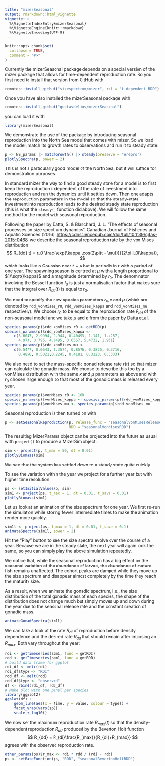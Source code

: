 ```yaml
---
title: "mizerSeasonal"
output: rmarkdown::html_vignette
vignette: >
  %\VignetteIndexEntry{mizerSeasonal}
  %\VignetteEngine{knitr::rmarkdown}
  %\VignetteEncoding{UTF-8}
---
```


```r
knitr::opts_chunk$set(
  collapse = TRUE,
  comment = "#>"
)
```

Currently the mizerSeasonal package depends on a special version of the mizer package that allows for time-dependent reproduction rate. So you first need to install that version from GitHub with
```r
remotes::install_github("sizespectrum/mizer", ref = "t-dependent_RDD")
```

Once you have also installed the mizerSeasonal package with
```r
remotes::install_github("gustavdelius/mizerSeasonal")
```

you can load it with

```r
library(mizerSeasonal)
```

We demonstrate the use of the package by introducing seasonal reproduction into the North Sea model that comes with mizer. So we load the model, match its growth rates to observations and run it to steady state:

```r
p <- NS_params |> matchGrowth() |> steady(preserve = "erepro")
plotlySpectra(p, power = 2)
```

This is not a particularly good model of the North Sea, but it will suffice for demonstration purposes.

In standard mizer the way to find a good steady state for a model is to first keep the reproduction independent of the rate of investment into reproduction and run the dynamics until it settles down. Then one adapts the reproduction parameters in the model so that the steady-state investment into reproduction leads to the desired steady state reproduction (this is what the `steady()` function did above). We will follow the same method for the model with seasonal reproduction.

Following the paper by Datta, S. & Blanchard, J. L. "The effects of seasonal processes on size spectrum dynamics". Canadian Journal of Fisheries and Aquatic Sciences (2016). <https://cdnsciencepub.com/doi/full/10.1139/cjfas-2015-0468>, we describe the seasonal reproduction rate by the von Mises distribution
$$
R_{dd}(t) = r_0 \frac{\exp(\kappa \cos(2\pi(t - \mu)))}{2\pi I_0(\kappa)},
$$
which looks like a Gaussian near $t = \mu$ but is periodic in $t$ with a period of one year. The spawning season is centred at $\mu$ with a length proportional to $1/\sqrt{\kappa}$ and a magnitude determined by $r_0$. The denominator involving the Bessel function $I_0$ is just a normalisation factor that makes sure that the integral over $R_{dd}(t)$ is equal to $r_0$.

We need to specify the new species parameters $r_0, \kappa$ and $\mu$ (which are denoted by `rdd_vonMises_r0`, `rdd_vonMises_kappa` and `rdd_vonMises_mu` respectively). We choose $r_0$ to be equal to the reproduction rate $R_{dd}$ of the non-seasonal model and we take $\mu$ and $\kappa$ from the paper by Datta et.al.
```r
species_params(p)$rdd_vonMises_r0 <- getRDD(p)
species_params(p)$rdd_vonMises_kappa <- 
    c(3.6047, 2.9994, 1.944, 0.40493, 1.141, 1.4257,
      4.973, 0.795, 4.0495, 3.6567, 5.4732, 1.951)
species_params(p)$rdd_vonMises_mu <- 
    c(0.5477, 0.0643, 0.3574, 0.8576, 0.3825, 0.3716,
      0.4856, 0.5021,0.2245, 0.4181, 0.3123, 0.3333)
```

We also need to set the mass-specific gonad release rate $r(t)$ so that mizer can calculate the gonadic mass. We choose to describe this too by a vonMises distribution with the same $\kappa$ and $\mu$ parameters as above and with $r_0$ chosen large enough so that most of the gonadic mass is released every year.
```r
species_params(p)$vonMises_r0 <- 100
species_params(p)$vonMises_kappa <- species_params(p)$rdd_vonMises_kappa
species_params(p)$vonMises_mu <- species_params(p)$rdd_vonMises_mu
```
Seasonal reproduction is then turned on with
```r
p <- setSeasonalReproduction(p, release_func = "seasonalVonMisesRelease",
                             RDD = "seasonalVonMisesRDD")
```

The resulting MizerParams object can be projected into the future as usual with `project()` to produce a MizerSim object.
```r
sim <- project(p, t_max = 50, dt = 0.01)
plotlyBiomass(sim)
```

We see that the system has settled down to a steady state quite quickly. 

To see the variation within the year we project for a further year but with higher time resolution
```r
ps <- setInitialValues(p, sim)
sim1 <- project(ps, t_max = 1, dt = 0.01, t_save = 0.01)
plotlyBiomass(sim1)
```

Let us look at an animation of the size spectrum for one year. We first re-run the simulation while storing fewer intermediate times to make the animation render more quickly.
```r
sim1l <- project(ps, t_max = 1, dt = 0.01, t_save = 0.1)
animateSpectra(sim1l, power = 2)
```

Hit the "Play" button to see the size spectra evolve over the course of a year. Because we are in the steady state, the next year will again look the same, so you can simply play the above simulation repeatedly.

We notice that, while the seasonal reproduction has a big effect on the seasonal variation of the abundance of larvae, the abundance of mature fish remains unaffected. The cohort peaks are damped while they move up the size spectrum and disappear almost completely by the time they reach the maturity size.

As a result, when we animate the gonadic spectrum, i.e., the size distribution of the total gonadic mass of each species, the shape of the distribution does not change much but simply moves up and down during the year due to the seasonal release rate and the constant creation of gonadic mass.
```r
animateGonadSpectra(sim1l)
```

We can take a look at the rate $R_{di}$ of reproduction before density dependence and the desired rate $R_{dd}$ that should remain after imposing an $R_{max}$. Both vary throughout the year:
```r
rdi <- getTimeseries(sim1, func = getRDI)
rdd <- getTimeseries(sim1, func = getRDD)
# build data frame for ggplot
rdi_df <- melt(rdi)
rdi_df$type <- "RDI"
rdd_df <- melt(rdd)
rdd_df$type <- "observed"
df <- rbind(rdi_df, rdd_df)
# Make plot with one panel per species
library(ggplot2)
ggplot(df) + 
    geom_line(aes(x = time, y = value, colour = type)) +
    facet_wrap(vars(sp)) +
    scale_y_log10()
```

We now set the maximum reproduction rate $R_{max}(t)$ so that the density-dependent reproduction $R_{dd}$ produced by the Beverton Holt function
$$
R_{dd} = R_{di}\frac{R_{max}}{R_{di}+R_{max}}
$$
agrees with the observed reproduction rate.
```r
other_params(ps)$r_max <- rdi * rdd / (rdi - rdd)
ps <- setRateFunction(ps, "RDD", "seasonalBevertonHoltRDD")
```
